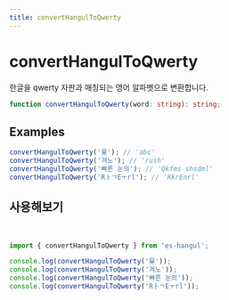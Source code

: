 ```yaml
---
title: convertHangulToQwerty
---
```



# convertHangulToQwerty

한글을 qwerty 자판과 매칭되는 영어 알파벳으로 변환합니다.

```typescript
function convertHangulToQwerty(word: string): string;
```

## Examples

```typescript
convertHangulToQwerty('뮻'); // 'abc'
convertHangulToQwerty('겨노'); // 'rush'
convertHangulToQwerty('빠른 논의'); // 'Qkfms shsdml'
convertHangulToQwerty('RㅏㄱEㅜrl'); // 'RkrEnrl'
```

## 사용해보기

<br />

<Sandpack>

```ts index.ts
import { convertHangulToQwerty } from 'es-hangul';

console.log(convertHangulToQwerty('뮻'));
console.log(convertHangulToQwerty('겨노'));
console.log(convertHangulToQwerty('빠른 논의'));
console.log(convertHangulToQwerty('RㅏㄱEㅜrl'));
```

</Sandpack>
